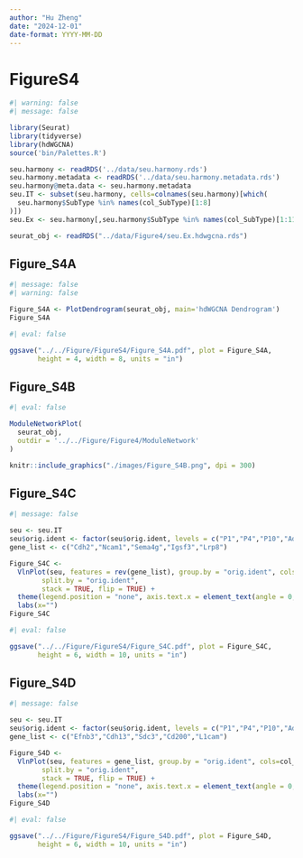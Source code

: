 ```yaml
---
author: "Hu Zheng"
date: "2024-12-01"
date-format: YYYY-MM-DD
---
```


# FigureS4

```r
#| warning: false
#| message: false

library(Seurat)
library(tidyverse)
library(hdWGCNA)
source('bin/Palettes.R')
```

```r
seu.harmony <- readRDS('../data/seu.harmony.rds')
seu.harmony.metadata <- readRDS('../data/seu.harmony.metadata.rds')
seu.harmony@meta.data <- seu.harmony.metadata
seu.IT <- subset(seu.harmony, cells=colnames(seu.harmony)[which(
  seu.harmony$SubType %in% names(col_SubType)[1:8]
)])
seu.Ex <- seu.harmony[,seu.harmony$SubType %in% names(col_SubType)[1:11]]
```

```r
seurat_obj <- readRDS("../data/Figure4/seu.Ex.hdwgcna.rds")
```





## Figure_S4A

```r
#| message: false
#| warning: false

Figure_S4A <- PlotDendrogram(seurat_obj, main='hdWGCNA Dendrogram')
Figure_S4A
```

```r
#| eval: false

ggsave("../../Figure/FigureS4/Figure_S4A.pdf", plot = Figure_S4A,
       height = 4, width = 8, units = "in")
```





## Figure_S4B

```r
#| eval: false

ModuleNetworkPlot(
  seurat_obj,
  outdir = '../../Figure/Figure4/ModuleNetwork'
)
```

```r
knitr::include_graphics("./images/Figure_S4B.png", dpi = 300)
```





## Figure_S4C

```r
#| message: false

seu <- seu.IT
seu$orig.ident <- factor(seu$orig.ident, levels = c("P1","P4","P10","Adult"))
gene_list <- c("Cdh2","Ncam1","Sema4g","Igsf3","Lrp8")

Figure_S4C <- 
  VlnPlot(seu, features = rev(gene_list), group.by = "orig.ident", cols=col_Time,
        split.by = "orig.ident",
        stack = TRUE, flip = TRUE) +
  theme(legend.position = "none", axis.text.x = element_text(angle = 0, hjust = 0.5)) +
  labs(x="")
Figure_S4C
```

```r
#| eval: false

ggsave("../../Figure/FigureS4/Figure_S4C.pdf", plot = Figure_S4C,
       height = 6, width = 10, units = "in")
```





## Figure_S4D

```r
#| message: false

seu <- seu.IT
seu$orig.ident <- factor(seu$orig.ident, levels = c("P1","P4","P10","Adult"))
gene_list <- c("Efnb3","Cdh13","Sdc3","Cd200","L1cam")

Figure_S4D <- 
  VlnPlot(seu, features = gene_list, group.by = "orig.ident", cols=col_Time,
        split.by = "orig.ident",
        stack = TRUE, flip = TRUE) +
  theme(legend.position = "none", axis.text.x = element_text(angle = 0, hjust = 0.5)) +
  labs(x="")
Figure_S4D
```

```r
#| eval: false

ggsave("../../Figure/FigureS4/Figure_S4D.pdf", plot = Figure_S4D,
       height = 6, width = 10, units = "in")
```




